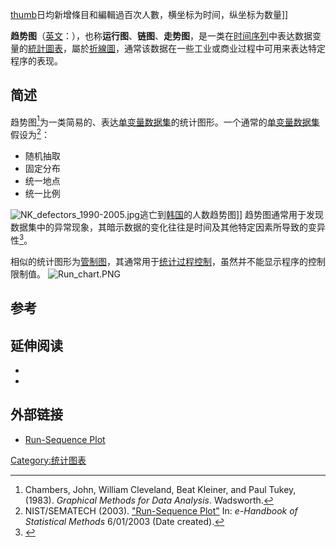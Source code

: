 [[文件:中文維基百科日均新增條目和編輯過百次人數.png|thumb]]日均新增條目和編輯過百次人數，横坐标为时间，纵坐标为数量]]

'''趋势图'''（[[英文|英文]]：'''{{lang|en|run chart}}'''），也称'''运行图'''、'''链图'''、'''走势图'''，是一类在[[时间序列|时间序列]]中表达数据变量的[[統計圖表|統計圖表]]，屬於[[折線圖|折線圖]]，通常该数据在一些工业或商业过程中可用来表达特定程序的表现。

== 简述 ==
趋势图<ref>Chambers, John, William Cleveland, Beat Kleiner, and Paul Tukey, (1983). ''Graphical Methods for Data Analysis''. Wadsworth.</ref>为一类简易的、表达[[单变量|单变量]][[数据集|数据集]]的统计图形。一个通常的[[单变量|单变量]][[数据集|数据集]]假设为<ref>NIST/SEMATECH (2003). [http://www.itl.nist.gov/div898/handbook/eda/section3/runseqpl.htm "Run-Sequence Plot"] {{Wayback|url=http://www.itl.nist.gov/div898/handbook/eda/section3/runseqpl.htm |date=20100216210430 }}In: ''e-Handbook of Statistical Methods'' 6/01/2003 (Date created).</ref>：
* 随机抽取
* 固定分布
* 统一地点
* 统一比例

[[File:NK_defectors_1990-2005.jpg|thumb]]逃亡到[[韩国|韩国]]的人数趋势图]]
趋势图通常用于发现数据集中的异常现象，其暗示数据的变化往往是时间及其他特定因素所导致的变异性<ref>{{cite book|last = Chambers|first = John|coauthors = William Cleveland, Beat Kleiner, nd Paul Tukey|year = 1983|title = Graphical Methods for Data Analysis|publisher=Wadsworth}}</ref>。

相似的统计图形为[[管制图|管制图]]，其通常用于[[统计过程控制|统计过程控制]]，虽然并不能显示程序的控制限制值。
[[File:Run_chart.PNG|thumb]]

== 参考 ==
{{reflist}}

== 延伸阅读 ==
*{{cite book|last = Pyzdek|first = Thomas|year = 2003|title = Quality Engineering Handbook
|edition = Second Edition|location = New York|publisher = CRC|ISBN = 0-8247-4614-7}}
* {{cite book|last = Chambers|first = John|coauthors = William Cleveland, Beat Kleiner, and Paul Tukey|year = 1983|title = Graphical Methods for Data Analysis|publisher=Wadsworth}}

==外部链接==
{{commonscat|Run charts}}
*[http://www.itl.nist.gov/div898/handbook/eda/section3/eda33p.htm Run-Sequence Plot] {{Wayback|url=http://www.itl.nist.gov/div898/handbook/eda/section3/eda33p.htm |date=20100430204408 }}

{{Statistics}}
{{Statistics-stub}}
[[Category:统计图表|Category:统计图表]]